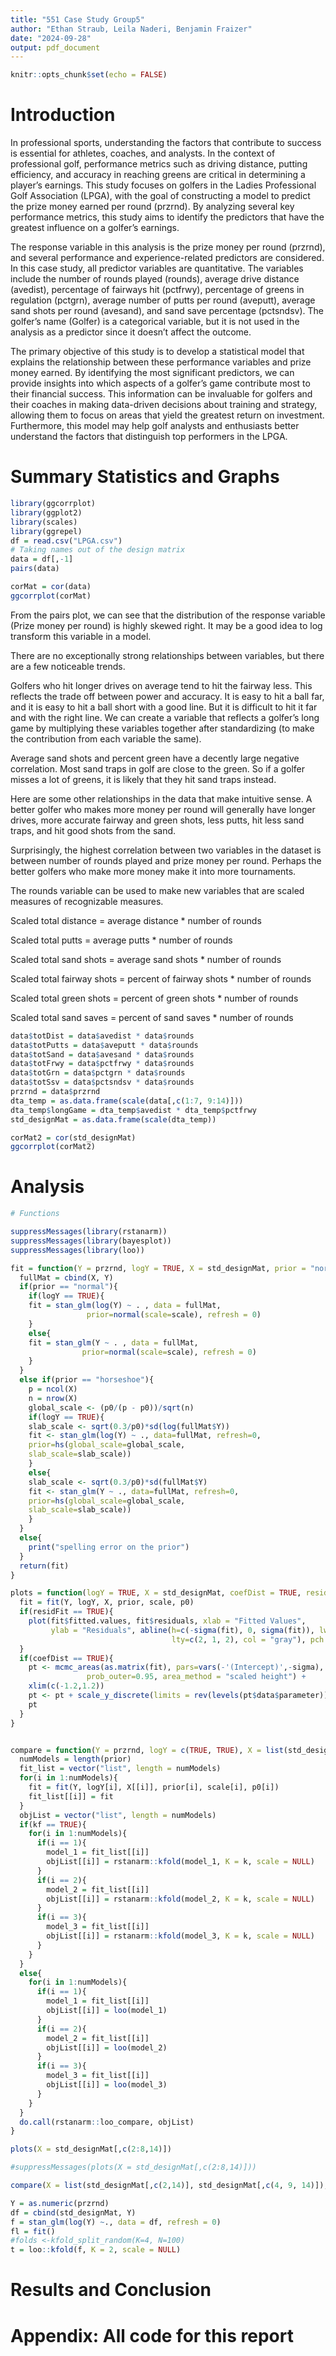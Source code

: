 ```yaml
---
title: "551 Case Study Group5"
author: "Ethan Straub, Leila Naderi, Benjamin Fraizer"
date: "2024-09-28"
output: pdf_document
---
```


```r
knitr::opts_chunk$set(echo = FALSE)
```

# Introduction

In professional sports, understanding the factors that contribute to success is essential for athletes, coaches, and analysts. In the context of professional golf, performance metrics such as driving distance, putting efficiency, and accuracy in reaching greens are critical in determining a player's earnings. This study focuses on golfers in the Ladies Professional Golf Association (LPGA), with the goal of constructing a model to predict the prize money earned per round (przrnd). By analyzing several key performance metrics, this study aims to identify the predictors that have the greatest influence on a golfer's earnings.

The response variable in this analysis is the prize money per round (przrnd), and several performance and experience-related predictors are considered. In this case study, all predictor variables are quantitative. The variables include the number of rounds played (rounds), average drive distance (avedist), percentage of fairways hit (pctfrwy), percentage of greens in regulation (pctgrn), average number of putts per round (aveputt), average sand shots per round (avesand), and sand save percentage (pctsndsv). The golfer's name (Golfer) is a categorical variable, but it is not used in the analysis as a predictor since it doesn’t affect the outcome. 

The primary objective of this study is to develop a statistical model that explains the relationship between these performance variables and prize money earned. By identifying the most significant predictors, we can provide insights into which aspects of a golfer's game contribute most to their financial success. This information can be invaluable for golfers and their coaches in making data-driven decisions about training and strategy, allowing them to focus on areas that yield the greatest return on investment. Furthermore, this model may help golf analysts and enthusiasts better understand the factors that distinguish top performers in the LPGA.


# Summary Statistics and Graphs

```r
library(ggcorrplot)
library(ggplot2) 
library(scales) 
library(ggrepel) 
df = read.csv("LPGA.csv")
# Taking names out of the design matrix
data = df[,-1]
pairs(data)
```

```r
corMat = cor(data)
ggcorrplot(corMat)
```

From the pairs plot, we can see that the distribution of the response variable (Prize money per round) is highly skewed right. It may be a good idea to log transform this variable in a model.

There are no exceptionally strong relationships between variables, but there are a few noticeable trends. 

Golfers who hit longer drives on average tend to hit the fairway less. This reflects the trade off between power and accuracy. It is easy to hit a ball far, and it is easy to hit a ball short with a good line. But it is difficult to hit it far and with the right line. We can create a variable that reflects a golfer's long game by multiplying these variables together after standardizing (to make the contribution from each variable the same).

Average sand shots and percent green have a decently large negative correlation. Most sand traps in golf are close to the green. So if a golfer misses a lot of greens, it is likely that they hit sand traps instead.

Here are some other relationships in the data that make intuitive sense. A better golfer who makes more money per round will generally have longer drives, more accurate fairway and green shots, less putts, hit less sand traps, and hit good shots from the sand. 

Surprisingly, the highest correlation between two variables in the dataset is between number of rounds played and prize money per round. Perhaps the better golfers who make more money make it into more tournaments.

The rounds variable can be used to make new variables that are scaled measures of recognizable measures.

Scaled total distance = average distance * number of rounds

Scaled total putts = average putts * number of rounds

Scaled total sand shots = average sand shots * number of rounds

Scaled total fairway shots = percent of fairway shots * number of rounds

Scaled total green shots = percent of green shots * number of rounds

Scaled total sand saves = percent of sand saves * number of rounds

```r
data$totDist = data$avedist * data$rounds
data$totPutts = data$aveputt * data$rounds
data$totSand = data$avesand * data$rounds
data$totFrwy = data$pctfrwy * data$rounds
data$totGrn = data$pctgrn * data$rounds
data$totSsv = data$pctsndsv * data$rounds
przrnd = data$przrnd
dta_temp = as.data.frame(scale(data[,c(1:7, 9:14)]))
dta_temp$longGame = dta_temp$avedist * dta_temp$pctfrwy
std_designMat = as.data.frame(scale(dta_temp))

corMat2 = cor(std_designMat)
ggcorrplot(corMat2)
```


# Analysis

```r
# Functions

suppressMessages(library(rstanarm))
suppressMessages(library(bayesplot))
suppressMessages(library(loo))

fit = function(Y = przrnd, logY = TRUE, X = std_designMat, prior = "normal", scale = 2.5, p0 = 4){
  fullMat = cbind(X, Y)
  if(prior == "normal"){
    if(logY == TRUE){
    fit = stan_glm(log(Y) ~ . , data = fullMat, 
                 prior=normal(scale=scale), refresh = 0)
    }
    else{
    fit = stan_glm(Y ~ . , data = fullMat, 
                prior=normal(scale=scale), refresh = 0)
    }
  }
  else if(prior == "horseshoe"){
    p = ncol(X)
    n = nrow(X)
    global_scale <- (p0/(p - p0))/sqrt(n)
    if(logY == TRUE){
    slab_scale <- sqrt(0.3/p0)*sd(log(fullMat$Y))
    fit <- stan_glm(log(Y) ~ ., data=fullMat, refresh=0,
    prior=hs(global_scale=global_scale,
    slab_scale=slab_scale))
    }
    else{
    slab_scale <- sqrt(0.3/p0)*sd(fullMat$Y)
    fit <- stan_glm(Y ~ ., data=fullMat, refresh=0,
    prior=hs(global_scale=global_scale,
    slab_scale=slab_scale))
    }
  }
  else{
    print("spelling error on the prior")
  }
  return(fit)
}

plots = function(logY = TRUE, X = std_designMat, coefDist = TRUE, residFit = TRUE, Y = przrnd, prior = "normal", scale = 2.5, p0 = 4 ){
  fit = fit(Y, logY, X, prior, scale, p0)
  if(residFit == TRUE){
    plot(fit$fitted.values, fit$residuals, xlab = "Fitted Values", 
         ylab = "Residuals", abline(h=c(-sigma(fit), 0, sigma(fit)), lwd=3,
                                    lty=c(2, 1, 2), col = "gray"), pch = 16)
  }
  if(coefDist == TRUE){
    pt <- mcmc_areas(as.matrix(fit), pars=vars(-'(Intercept)',-sigma),
                 prob_outer=0.95, area_method = "scaled height") +
    xlim(c(-1.2,1.2))
    pt <- pt + scale_y_discrete(limits = rev(levels(pt$data$parameter))) +        ggtitle("Posterior Distribution of Slopes")
    pt
  }
}


compare = function(Y = przrnd, logY = c(TRUE, TRUE), X = list(std_designMat, std_designMat[,c(2:8,14)]), prior = c("normal", "horseshoe"), scale = c(.25, 1), p0 = c(4,4), kf = FALSE, k = 5){
  numModels = length(prior)
  fit_list = vector("list", length = numModels)
  for(i in 1:numModels){
    fit = fit(Y, logY[i], X[[i]], prior[i], scale[i], p0[i])
    fit_list[[i]] = fit
  }
  objList = vector("list", length = numModels)
  if(kf == TRUE){
    for(i in 1:numModels){
      if(i == 1){
        model_1 = fit_list[[i]]
        objList[[i]] = rstanarm::kfold(model_1, K = k, scale = NULL)
      }
      if(i == 2){
        model_2 = fit_list[[i]]
        objList[[i]] = rstanarm::kfold(model_2, K = k, scale = NULL)
      }
      if(i == 3){
        model_3 = fit_list[[i]]
        objList[[i]] = rstanarm::kfold(model_3, K = k, scale = NULL)
      }
    }
  }
  else{
    for(i in 1:numModels){
      if(i == 1){
        model_1 = fit_list[[i]]
        objList[[i]] = loo(model_1)
      }
      if(i == 2){
        model_2 = fit_list[[i]]
        objList[[i]] = loo(model_2)
      }
      if(i == 3){
        model_3 = fit_list[[i]]
        objList[[i]] = loo(model_3)
      }
    }
  }
  do.call(rstanarm::loo_compare, objList)
}
```


```r
plots(X = std_designMat[,c(2:8,14)])

#suppressMessages(plots(X = std_designMat[,c(2:8,14)]))

compare(X = list(std_designMat[,c(2,14)], std_designMat[,c(4, 9, 14)]), p0 = c(2,2))


```

```r
Y = as.numeric(przrnd)
df = cbind(std_designMat, Y)
f = stan_glm(log(Y) ~., data = df, refresh = 0)
fl = fit()
#folds <-kfold_split_random(K=4, N=100)
t = loo::kfold(f, K = 2, scale = NULL)
```




# Results and Conclusion


# Appendix: All code for this report

```r
```
